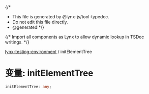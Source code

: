 {/*
* This file is generated by @lynx-js/tool-typedoc.
* Do not edit this file directly.
* @generated
*/}

{/* Import all components as Lynx to allow dynamic lookup in TSDoc writings. */}


[lynx-testing-environment](/api/lynx-testing-environment/index.mdx) / initElementTree

# 变量: initElementTree

```ts
initElementTree: any;
```
